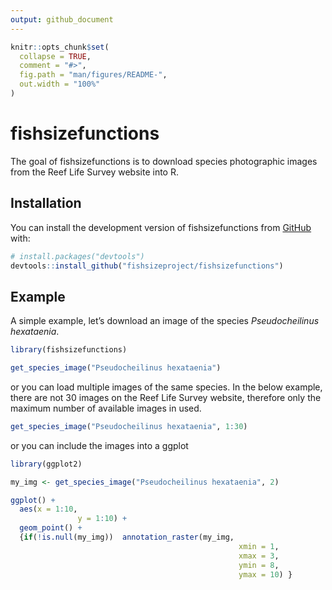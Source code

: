 ```yaml
---
output: github_document
---
```


<!-- README.md is generated from README.Rmd. Please edit that file -->

```r
knitr::opts_chunk$set(
  collapse = TRUE,
  comment = "#>",
  fig.path = "man/figures/README-",
  out.width = "100%"
)
```

# fishsizefunctions

<!-- badges: start -->
<!-- badges: end -->

The goal of fishsizefunctions is to download species photographic images from the Reef Life Survey website into R. 

## Installation

You can install the development version of fishsizefunctions from [GitHub](https://github.com/) with:

```r
# install.packages("devtools")
devtools::install_github("fishsizeproject/fishsizefunctions")
```

## Example

A simple example, let's download an image of the species *Pseudocheilinus hexataenia*.

```r

library(fishsizefunctions)

get_species_image("Pseudocheilinus hexataenia")

```

or you can load multiple images of the same species. In the below example, there are not 30 images on the Reef Life Survey website, therefore only the maximum number of available images in used. 

```r
get_species_image("Pseudocheilinus hexataenia", 1:30)
```


or you can include the images into a ggplot
```r
library(ggplot2)

my_img <- get_species_image("Pseudocheilinus hexataenia", 2)

ggplot() +
  aes(x = 1:10,
               y = 1:10) +
  geom_point() +
  {if(!is.null(my_img))  annotation_raster(my_img,
                                                   xmin = 1,
                                                   xmax = 3,
                                                   ymin = 8,
                                                   ymax = 10) }

```

 
